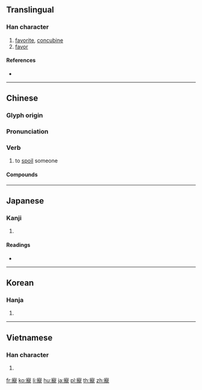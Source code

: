 {{also|宠}}
==Translingual==

===Han character===
{{Han char|rn=40|rad=宀|as=16|sn=19|four=30211|canj=JYBP|ids=⿱宀龍}}

# [[favorite]], [[concubine]]
# [[favor]]

====References====
* {{Han ref|kx=0293.070|dkj=07368|dj=0579.270|hdz=20957.190|uh=5BF5|ud=23541|bh=C364|bd=50020}}

----

==Chinese==
{{zh-forms|s=宠}}

===Glyph origin===
{{Han etym}}

===Pronunciation===
{{zh-pron
|m=chǒng
|c=cung2
|h=pfs=
|md=
|mn=
|w=
|mc=y
|oc=y
|cat=v
}}

===Verb===
{{zh-verb}}

# to [[spoil]] someone

====Compounds====
{{zh-der|假寵|光寵|內寵|受寵|受寵若驚|向寵|失寵|嬌寵|寵任|寵信|寵光|寵兒|寵利|寵召|寵命|寵妾|寵姬|寵嬖|寵幸|寵愛|寵物|寵異|寵祿|寵秩|寵綏|寵貴|寵貺|寵辱不驚|寵辱無驚|寵辱若驚|寵遇|寵錫|專寵|席寵|得寵|怙寵|恃寵而驕|恩寵|愛寵|懷寵尸位|承寵|持祿固寵|新寵|斷袖之寵|榮寵|權寵|殊寵|爭寵|矜功恃寵|矜寵|竊幸乘寵|納寵|繫臂之寵|蒙主寵召|蔽賢寵頑|被寵若驚|要寵召禍|譁世取寵|譁眾取寵|貪冒榮寵|貪榮冒寵|貫魚承寵|貴寵|驕寵}}

----

==Japanese==

===Kanji===
{{ja-kanji|grade=|rs=宀16}}

# {{defn|lang=ja|sort=宀16}}

====Readings====
* {{ja-readings|goon=[[ちゅう]] (chū)|kanon=[[ちょう]] (chō)|kun=[[めぐみ]] (megumi), [[めぐむ]] (megumu)}}

----

==Korean==

===Hanja===
{{ko-hanja|hangeul=[[총]], [[룡]]|rv=chong, ryong|mr=ch'ong, ryong|y=chong, lyong}}

# {{defn|lang=ko|sort=宀16}}

----

==Vietnamese==

===Han character===
{{vi-hantu|[[sủng]], [[sũng]], [[sổng]]|rs=宀16}}

# {{defn|lang=vi|sort=宀16}}

[[fr:寵]]
[[ko:寵]]
[[li:寵]]
[[hu:寵]]
[[ja:寵]]
[[pl:寵]]
[[th:寵]]
[[zh:寵]]